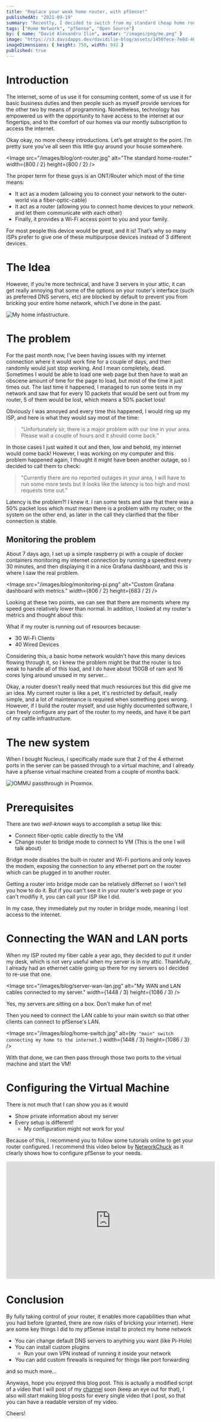 ```yaml
---
title: "Replace your weak home router, with pfSense!"
publishedAt: "2021-09-19"
summary: "Recently, I decided to switch from my standard cheap home router, to a custom virtual machine running pfSense on my server. This blog post will contain all the hurdles and issues that I went through, and how you can setup this up for yourself!"
tags: ["Home Network", "pfSense", "Open Source"]
by: { name: "David Alexandru Ilie", avatar: "/images/png/me.png" }
image: "https://s3.davidapps.dev/davidilie-blog/assets/1450fece-7e8d-4603-93f5-48531cd6e736.png"
imageDimensions: { height: 750, width: 942 }
published: true
---
```


# Introduction

The internet, some of us use it for consuming content, some of us use it for basic business duties and then people such as myself provide services for the other two by means of programming. Nonetheless, technology has empowered us with the opportunity to have access to the internet at our fingertips, and to the comfort of our homes via our montly subscription to access the internet.

Okay okay, no more cheesy introductions. Let’s get straight to the point. I’m pretty sure you’ve all seen this little guy around your house somewhere.

<Image
    src="/images/blog/ont-router.jpg"
    alt="The standard home-router."
    width={800 / 2}
    height={800 / 2}
/>

The proper term for these guys is an ONT/Router which most of the time means:

-   It act as a modem (allowing you to connect your network to the outer-world via a fiber-optic-cable)
-   It act as a router (allowing you to connect home devices to your network and let them communicate with each other)
-   Finally, it provides a Wi-Fi access point to you and your family.

For most people this device would be great, and it is! That’s why so many ISPs prefer to give one of these multipurpose devices instead of 3 different devices.

# The Idea

However, if you’re more technical, and have 3 servers in your attic, it can get really annoying that some of the options on your router's interface (such as preferred DNS servers, etc) are blocked by default to prevent you from bricking your entire home network, which I’ve done in the past.

<Image
    src="/images/blog/home-cluster.png"
    alt="My home infastructure."
    width={1295}
    height={410}
/>

# The problem

For the past month now, I’ve been having issues with my internet connection where it would work fine for a couple of days, and then randomly would just stop working. And I mean completely, dead. Sometimes I would be able to load one web page but then have to wait an obscene amount of time for the page to load, but most of the time it just times out. The last time it happened, I managed to run some tests in my network and saw that for every 10 packets that would be sent out from my router, 5 of them would be lost, which means a 50% packet loss!

Obviously I was annoyed and every time this happened, I would ring up my ISP, and here is what they would say most of the time:

<BlockQuote>
    "Unfortunately sir, there is a major problem with our line in your area.
    Please wait a couple of hours and it should come back."
</BlockQuote>

In those cases I just waited it out and then, low and behold, my internet would come back! However, I was working on my computer and this problem happened again, I thought it might have been another outage, so I decided to call them to check:

<BlockQuote>
    "Currently there are no reported outages in your area, I will have to run
    some more tests but it looks like the latency is too high and most requests
    time out."
</BlockQuote>

Latency is the problem?! I knew it. I ran some tests and saw that there was a 50% packet loss which must mean there is a problem with my router, or the system on the other end, as later in the call they clarified that the fiber connection is stable.

## Monitoring the problem

About 7 days ago, I set up a simple raspberry pi with a couple of docker containers monitoring my internet connection by running a speedtest every 30 minutes, and then displaying it in a nice Grafana dashboard, and this is where I saw the real problem.

<Image
    src="/images/blog/monitoring-pi.png"
    alt="Custom Grafana dashboard with metrics."
    width={806 / 2}
    height={683 / 2}
/>

Looking at these two points, we can see that there are moments where my speed goes relatively lower than normal. In addition, I looked at my router's metrics and thought about this:

What if my router is running out of resources because:

-   30 Wi-Fi Clients
-   40 Wired Devices

Considering this, a basic home network wouldn't have this many devices flowing through it, so I knew the problem might be that the router is too weak to handle all of this load, and I do have about 150GB of ram and 16 cores lying around unused in my server…

<IdeaQuote>
    Okay, a router doesn’t really need that much resources but this did give me
    an idea. My current router is like a pet, it's restricted by default, really
    simple, and a lot of maintenance is required when something goes wrong.
    However, if I build the router myself, and use highly documented software, I
    can freely configure any part of the router to my needs, and have it be part
    of my cattle infrastructure.
</IdeaQuote>

# The new system

When I bought Nucleus, I specifically made sure that 2 of the 4 ethernet ports in the server can be passed through to a virtual machine, and I already have a pfsense virtual machine created from a couple of months back.

<Image
    src="/images/blog/iommu-pci-device.png"
    alt="IOMMU passthrough in Proxmox."
    width={432}
    height={201}
/>

# Prerequisites

There are two _well-known_ ways to accomplish a setup like this:

-   Connect fiber-optic cable directly to the VM
-   <span className="text-blue-600">
        Change router to bridge mode to connect to VM
    </span> (This is the one I will talk about)

<InfoQuote>
    Bridge mode disables the built-in router and Wi-Fi portions and only leaves
    the modem, exposing the connection to any ethernet port on the router which
    can be plugged in to another router.
</InfoQuote>

Getting a router into bridge mode can be relatively differnet so I won't tell you how to do it. But if you can't see it in your router's web page or you can't modifiy it, you can call your ISP like I did.

In my case, they immediately put my router in bridge mode, meaning I lost access to the internet.

# Connecting the WAN and LAN ports

When my ISP routed my fiber cable a year ago, they decided to put it under my desk, which is not very useful when my server is in my attic. Thankfully, I already had an ethernet cable going up there for my servers so I decided to re-use that one.

<Image
    src="/images/blog/server-wan-lan.jpg"
    alt="My WAN and LAN cables connected to my server."
    width={1448 / 3}
    height={1086 / 3}
/>

Yes, my servers are sitting on a box. Don't make fun of me!

Then you need to connect the LAN cable to your main switch so that other clients can connect to pfSense's LAN.

<Image
    src="/images/blog/home-switch.jpg"
    alt={`My "main" switch connecting my home to the internet.`}
    width={1448 / 3}
    height={1086 / 3}
/>

With that done, we can then pass through those two ports to the virtual machine and start the VM!

# Configuring the Virtual Machine

There is not much that I can show you as it would

-   Show private information about my server
-   Every setup is different!
    -   My configuration might not work for you!

Because of this, I recommend you to follow some tutorials online to get your router configured. I recommend this video below by [NetworkChuck](https://www.youtube.com/c/NetworkChuck) as it clearly shows how to configure pfSense to your needs.

<div className="flex justify-center blog-image">
    <iframe
        width="560"
        height="315"
        src="https://www.youtube.com/embed/lUzSsX4T4WQ"
        title="YouTube video player"
        frameBorder="0"
        allow="accelerometer; autoplay; clipboard-write; encrypted-media; gyroscope; picture-in-picture"
        allowFullScreen
    ></iframe>
</div>

# Conclusion

By fully taking control of your router, it enables more capabilities than what you had before (granted, there are now risks of bricking your internet). Here are some key things I did to my pfSense install to protect my home network

-   You can change default DNS servers to anything you want (like Pi-Hole)
-   You can install custom plugins
    -   Run your own VPN instead of running it inside your network
-   You can add custom firewalls is required for things like port forwarding

and so much more...

Anyways, hope you enjoyed this blog post. This is actually a modified script of a video that I will post of my [channel](https://www.youtube.com/channel/UC92hn9Y8WcY_5LribMDW8uA) soon (keep an eye out for that), I also will start making blog posts for every single video that I post, so that you can have a readable version of my video.

Cheers!
